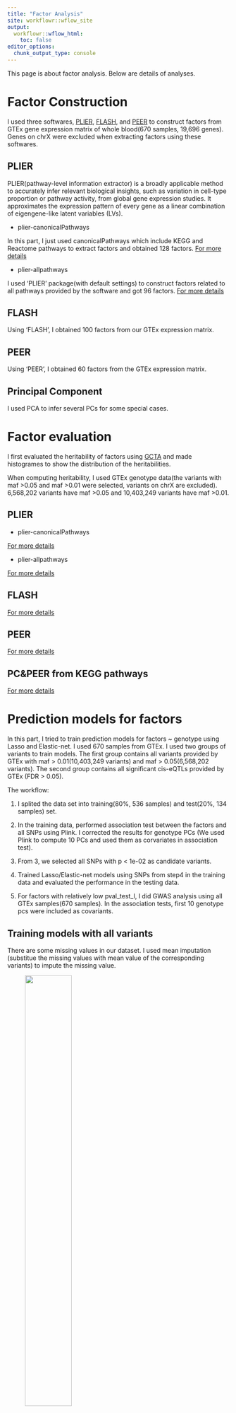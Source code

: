 ```yaml
---
title: "Factor Analysis"
site: workflowr::wflow_site
output:
  workflowr::wflow_html:
    toc: false
editor_options:
  chunk_output_type: console
---
```


This page is about factor analysis. Below are details of analyses. 

# **Factor Construction**

  I used three softwares, [PLIER](https://github.com/wgmao/PLIER), [FLASH]( https://github.com/stephenslab/flashr), and [PEER](https://github.com/PMBio/peer/) to construct factors from GTEx gene expression matrix of whole blood(670 samples, 19,696 genes). Genes on chrX were excluded when extracting factors using these softwares.

## PLIER

  PLIER(pathway-level information extractor) is a broadly applicable method to accurately infer relevant biological insights, such as variation in cell-type proportion or pathway activity, from global gene expression studies. It approximates the expression pattern of every gene as a linear combination of eigengene-like latent variables (LVs).

  - plier-canonicalPathways
  
  In this part, I just used canonicalPathways which include KEGG and Reactome pathways to extract factors and obtained 128 factors.  [For more details](https://xsun1229.github.io/factor_analysis/factor_plier_canon.html)
  
  - plier-allpathways
  
  I used 'PLIER' package(with default settings) to construct factors related to all pathways provided by the software and got 96 factors. [For more details](https://xsun1229.github.io/factor_analysis/factor_plier_allpathway.html)
  
## FLASH
  
  Using 'FLASH', I obtained 100 factors from our GTEx expression matrix.

## PEER

  Using 'PEER', I obtained 60 factors from the GTEx expression matrix.
  
## Principal Component

  I used PCA to infer several PCs for some special cases.
  
# **Factor evaluation**

I first evaluated the heritability of factors using [GCTA](
https://cnsgenomics.com/software/gcta/#GREML) and made histogrames to show the distribution of the heritabilities.

When computing heritability, I used GTEx genotype data(the variants with maf >0.05 and maf >0.01 were selected, variants on chrX are excluded). 6,568,202 variants have maf >0.05 and 10,403,249 variants have maf >0.01.

## PLIER
  
  - plier-canonicalPathways

  [For more details](https://xsun1229.github.io/factor_analysis/eval_plier_canon.html)

  - plier-allpathways
  
  [For more details](https://xsun1229.github.io/factor_analysis/eval_plier_allpathway.html)

## FLASH

  [For more details](https://xsun1229.github.io/factor_analysis/eval_flash.html)

## PEER

  [For more details](https://xsun1229.github.io/factor_analysis/eval_peer.html)
  
## PC&PEER from KEGG pathways

  [For more details](https://xsun1229.github.io/factor_analysis/eval_kegg.html)

# **Prediction models for factors**

In this part, I tried to train prediction models for factors ~ genotype using Lasso and Elastic-net. I used 670 samples from GTEx. I used two groups of variants to train models. The first group contains all variants provided by GTEx with maf > 0.01(10,403,249 variants) and maf > 0.05(6,568,202 variants). The second group contains all significant cis-eQTLs provided by GTEx (FDR > 0.05).

The workflow: 

1. I splited the data set into training(80%, 536 samples) and test(20%, 134 samples) set. 

2. In the training data, performed association test between the factors and all SNPs using Plink. I corrected the results for genotype PCs (We used Plink to compute 10 PCs and used them as corvariates in association test).

3. From 3, we selected all SNPs with p < 1e-02 as candidate variants.

4. Trained Lasso/Elastic-net models using SNPs from step4 in the training data and evaluated the performance in the testing data.

5. For factors with relatively low pval_test_l, I did GWAS analysis using all GTEx samples(670 samples). In the association tests, first 10 genotype pcs were included as covariants.

## **Training models with all variants**

There are some missing values in our dataset. I used mean imputation (substitue the missing values with mean value of the corresponding variants) to impute the missing value. 

<figure class="half">
    <img src="https://github.com/xsun1229/factor_analysis/raw/master/output/ms_snp.jpeg" width="50%">
</figure>
The missing data pattern of our dataset. x-axis represents the proportion of missing value for each variant. y-axis represents the number of the variants.


### PLIER

  [Results for plier-canonicalPathways factors](https://xsun1229.github.io/factor_analysis/train_plier_canon.html)
    
  [Results for plier-allpathway factors](https://xsun1229.github.io/factor_analysis/train_plier_allpathway.html)

### FLASH

  [Results for FLASH factors](https://xsun1229.github.io/factor_analysis/train_flash.html)

### PEER

  [Results for PEER factors](https://xsun1229.github.io/factor_analysis/train_peer.html)


## **Training models with cis-eQTLs**

### PLIER

  [Results for plier-canonicalPathways factors](https://xsun1229.github.io/factor_analysis/train_plier_canon_ciseqtl.html)



## **Making the prediction models better**

### ***Finding functional SNPs***

  In step 6, the GWAS power of some factors is low. So I tried to find functional SNPs to increase the GWAS power and reduce the testing burden.
  
### LD Score Regression 

I adopted LD score regression to estimate SNP-based heritability and partation the heritability into seperate categories. The software I used here is [ldsc](https://github.com/bulik/ldsc).

The ldsc material and methods of my project can be found [here](https://xsun1229.github.io/factor_analysis/ldsc.html)

#### PLIER

  [Results for plier-canonicalPathways factors](https://xsun1229.github.io/factor_analysis/ldsc_plier_canon.html)
    
  [Results for plier-allpathway factors](https://xsun1229.github.io/factor_analysis/ldsc_plier_all.html)

#### FLASH

  [Results for FLASH factors](https://xsun1229.github.io/factor_analysis/ldsc_flash.html)

#### PEER

  [Results for PEER factors](https://xsun1229.github.io/factor_analysis/ldsc_peer.html)
  
### Using catalog GWAS data 

To address issues with respect to computational time and multiple testing, I confined our analysis to those SNPs present in the [Catalog of Published GWAS](https://www.ebi.ac.uk/gwas/). I selected the SNPs with fdr < 0.05/ fdr < 0.01/ pval < 5e-8. Then, I did GWAS analysis for the plier_canonical factors with the SNPs.

[Threshold: fdr<0.05 & pool all traits together ](https://xsun1229.github.io/factor_analysis/catalog_gwas_pliercanon.html)

[Threshold: fdr<0.01/pval<5e-8 & pool all traits together ](https://xsun1229.github.io/factor_analysis/catalog_gwas_pliercanon_tog.html)

[Threshold: fdr<0.01/pval<5e-8 & consider traits separately ](https://xsun1229.github.io/factor_analysis/catalog_gwas_pliercanon_sep.html)

[Threshold: fdr<0.01/pval<5e-8 & consider traits separately & perform ld clumping  ](https://xsun1229.github.io/factor_analysis/catalog_gwas_pliercanon_sep_ldclumping.html)


### ***Finding functional cis-genes***  
  
  After preliminary [rough calculations](https://xsun1229.github.io/factor_analysis/gwas_power.html), we found that there might be overfitting issue. So we tried one/two sample settings to test and eliminate the overfitting issue. 
  
  The rought process are below, it differs slightly in different settings.
  
1. Train weights from expression matrix and genotype matrix. Variants are cis-snps (±500kb from the TSS of genes)

2. Impute the cis genetic component part of gene expression (cis-genes):

	 cis-genes = weights * genotype of cis-genes

3. Association test: factors ~ cis-genes + 10 genotype pcs. Record the p-values for each gene.

4. Count the number of significant associations at various p-value threshold for each factor.
  
  [One Sample Setting](https://xsun1229.github.io/factor_analysis/cg-onesample.html)
  
  [Two Sample Setting](https://xsun1229.github.io/factor_analysis/cg-twosample.html)
  
  [One Sample Setting- only cis-eQTLs](https://xsun1229.github.io/factor_analysis/cg-onesample-ciseqtls.html)
  
### ***Dealing with weak IV bias***

  Apart from using external weights([Two Sample Setting](https://xsun1229.github.io/factor_analysis/cg-twosample.html)), I tried other methods to eliminate the weak IV bias issue (divide the cis-eQTLS into different groups according to the p-values). 
  
  [For more details](https://xsun1229.github.io/factor_analysis/weak_bias.html)


# **Module-based factor analysis**

## Module construction - WGCNA

I used WGCNA to find modules in GTEx expression data. These modules will be used in subsequent analysis. [For more details](https://xsun1229.github.io/factor_analysis/wgcna_module.html)


## Factor analysis

When employing CanonicalPathway to run PLIER, only the first 3 modules can be used in the software and get the factors. Others cannot be used correctly in PLIER because the datasets are small. The table below shows the number of genes and factors in module.

| Module             | 1    | 2   | 3   | 4   | 5   | 6   | 7   | 8   | 9   | 10  | 11 | 12 | 13 | 14 |
|--------------------|------|-----|-----|-----|-----|-----|-----|-----|-----|-----|----|----|----|----|
| genes per module   | 1888 | 774 | 431 | 328 | 245 | 226 | 204 | 156 | 114 | 103 | 58 | 36 | 34 | 33 |
| factors per module | 120   | 114  | 118  | -  | -  | -  | -  | -  | -  | -  | - | - | - | -  |


The websites below contain 'factor construction', 'factor evaluation', 'prediction models' and 'ldsc' parts.

-  [Factors from Module 1](https://xsun1229.github.io/factor_analysis/modu1_factor_pliercanon.html)

-  [Factors from Module 2](https://xsun1229.github.io/factor_analysis/modu2_factor_pliercanon.html)

-  [Factors from Module 3](https://xsun1229.github.io/factor_analysis/modu3_factor_pliercanon.html)



# **Case Studies**

## IDIN

In [Bayesian detection of expression quantitative trait [Genetics, 2011]](https://www.ncbi.nlm.nih.gov/pmc/articles/PMC3241411/), authors used HESS to analyze the larger IDIN(IRF7-driven inflammatory network) and found two SNPs, [rs9557207](https://www.ncbi.nlm.nih.gov/snp/rs9557207) and [rs11616269](https://www.ncbi.nlm.nih.gov/snp/rs11616269),which are detected as hotspots for the IDIN expression. 

I extracted sevral factors from IDIN gene expression matrix (GTEx whole blood data)/part of IDIN gene expression matrix and performed factor analysis to find if any factor associates with the two SNPs.

  - [PLIER factors](https://xsun1229.github.io/factor_analysis/idin_plier_allpathway.html)
  
  - [FLASH factors](https://xsun1229.github.io/factor_analysis/idin_flash.html) contains association test for:
      
      Factors ~ rs11616269/rs9557207.
      
      Expression data of SNP associated genes ~ SNPs
      
      Factors ~ EBI2 expression

## T1D-PC5

From [PC&PEER from KEGG pathways](https://xsun1229.github.io/factor_analysis/eval_kegg.html), I found that the 5th PC of Type I diabetes mellitus pathway has the heritability over 0.99. So I did further analysis for this factor. [For more details](https://xsun1229.github.io/factor_analysis/T1D.html)

